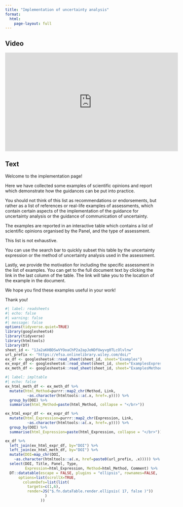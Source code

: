 ```yaml
---
title: "Implementation of uncertainty analysis"
format: 
  html:
    page-layout: full
---
```

:::: {.panel-tabset}

## Video

<iframe width="560px" height="320px" allowfullscreen="true" allow="autoplay *" title="Sequence_01_Implementation" src="https://lu.instructuremedia.com/embed/cda3e254-e10f-41e0-9926-a139e149595f" frameborder="0"></iframe>

## Text

Welcome to the implementation page! 

Here we have collected some examples of scientific opinions and report which demonstrate how the guidances can be put into practice. 

You should not think of this list as recommendations or endorsements, but rather as a list of references or real-life examples of assessments, which contain certain aspects of the implementation of the guidance for uncertainty analysis or the guidance of communication of uncertainty.

The examples are reported in an interactive table which contains a list of scientific opinions organised by the Panel, and the type of assessment. 

This list is not exhaustive.

You can use the search bar to quickly subset this table by the uncertainty expression or the method of uncertainty analysis used in the assessment. 

Lastly, we provide the motivation for including the specific assessment in the list of examples. You can get to the full document text by clicking the link in the last column of the table. The link will take you to the location of the example in the document.

We hope you find these examples useful in your work!

Thank you!

::::


```r
#| label: readsheets
#| echo: false
#| warning: false
#| message: false
options(tidyverse.quiet=TRUE)
library(googlesheets4)
library(tidyverse)
library(htmltools)
library(DT)
sheet_id <- "1Ja2aKHBDSwVYOoaChP2a2apJoNDfUwyvg0TLcOlvlnw"
url_prefix <- "https://efsa.onlinelibrary.wiley.com/doi/"
ex_df <- googlesheets4::read_sheet(sheet_id, sheet="Examples")
ex_expr_df <- googlesheets4::read_sheet(sheet_id, sheet="ExamplesExpressions")
ex_meth_df <- googlesheets4::read_sheet(sheet_id, sheet="ExamplesMethods")
```

```r
#| label: impltable
#| echo: false
ex_html_meth_df <- ex_meth_df %>% 
  mutate(html_Method=purrr::map2_chr(Method, Link, 
          ~as.character(htmltools::a(.x, href=.y)))) %>% 
  group_by(DOI) %>% 
  summarise(html_Method=paste(html_Method, collapse = "</br>")) 

ex_html_expr_df <- ex_expr_df %>% 
  mutate(html_Expression=purrr::map2_chr(Expression, Link, 
          ~as.character(htmltools::a(.x, href=.y)))) %>% 
  group_by(DOI) %>% 
  summarise(html_Expression=paste(html_Expression, collapse = "</br>"))

ex_df %>% 
  left_join(ex_html_expr_df, by="DOI") %>% 
  left_join(ex_html_meth_df, by="DOI") %>% 
  mutate(DOI=map_chr(DOI, 
    ~as.character(htmltools::a(.x, href=paste0(url_prefix, .x))))) %>% 
  select(DOI, Title, Panel, Type, 
         Expression=html_Expression, Method=html_Method, Comment) %>% 
  DT::datatable(escape = FALSE, plugins = "ellipsis", rownames=FALSE,
      options=list(scrollX=TRUE,
        columnDefs=list(list(
          targets=c(1,6),
          render=JS("$.fn.dataTable.render.ellipsis( 17, false )"))
                  )
                ))
```

